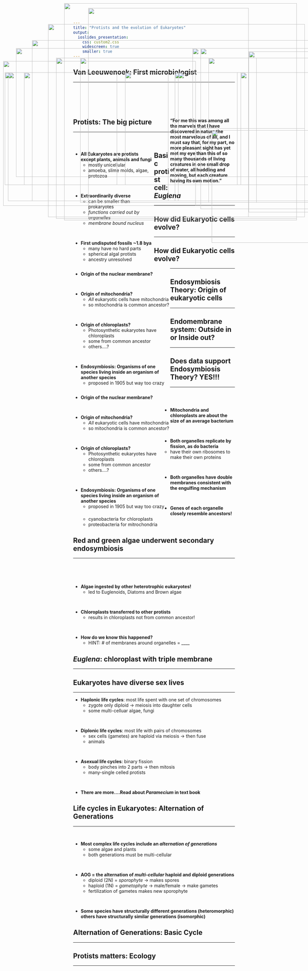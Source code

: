 ```yaml
---
title: "Protists and the evolution of Eukaryotes"
output: 
  ioslides_presentation:
    css: custom2.css
    widescreen: true
    smaller: true
---
```


## Van Leeuwenoek: First microbiologist
<hr>
<br/>
<br/>
<br/>
<br/>

<IMG STYLE="position:absolute; TOP:190px; LEFT:10px; WIDTH:600px; HEIGHT:450px" SRC="images/leeuwenhoek.jpg">

<div style="float: right; width: 40%;">

**"For me this was among all the marvels that I have discovered in nature the most marvelous of all, and I must say that, for my part, no more pleasant sight has yet met my eye than this of so many thousands of living creatures in one small drop of water, all huddling and moving, but each creature having its own motion."**

</div>

##

<IMG STYLE="position:absolute; TOP:25px; LEFT:275px; WIDTH:500px; HEIGHT:650px" SRC="images/phyla.jpg">

## Protists: The big picture
<hr>
<br/>

<div style="float: left; width: 50%;">

* **All Eukaryotes are protists except plants, animals and fungi**
    + mostly unicellular
    + amoeba, slime molds, algae, protozoa


<br/>

* **Extraordinarily diverse**
    + can be smaller than prokaryotes
    + *functions carried out by organelles*
    + *membrane bound nucleus*

<br/>

* **First undisputed fossils ~1.8 bya**
    + many have no hard parts
    + spherical algal protists
    + ancestry unresolved

</div>

<IMG STYLE="position:absolute; TOP:225px; LEFT:545px; WIDTH:500px; HEIGHT:400px" SRC="images/protist_collage.jpg">

## 

<!-- <IMG STYLE="position:absolute; TOP:100px; LEFT:150px; WIDTH:800px; HEIGHT:500px" SRC="images/compare.jpg"> -->

<IMG STYLE="position:absolute; TOP:10px; LEFT:200px; WIDTH:725px; HEIGHT:675px" SRC="images/cells.png">

## Basic protist cell: *Euglena*
<hr>

<IMG STYLE="position:absolute; TOP:225px; LEFT:25px; WIDTH:500px; HEIGHT:400px" SRC="images/euglena.jpg">

<IMG STYLE="position:absolute; TOP:225px; LEFT:555px; WIDTH:500px; HEIGHT:400px" SRC="images/euglena2.jpg">

## How did Eukaryotic cells evolve?
<hr>

<div style="float: left; width: 60%;">

* **Origin of the nuclear membrane?**

<br/>

* **Origin of mitochondria?**
    + *All* eukaryotic cells have mitochondria 
    + so mitochondria is common ancestor?

<br/>

* **Origin of chloroplasts?**
    + Photosynthetic eukaryotes have chloroplasts
    + some from common ancestor
    + others....?

<br/>

* **Endosymbiosis: Organisms of one species living inside an organism of another species**
    + proposed in 1905 but way too crazy

</div>

<IMG STYLE="position:absolute; TOP:150px; LEFT:600px; WIDTH:350px; HEIGHT:250px" SRC="images/bacteria.jpg">

<IMG STYLE="position:absolute; TOP:405px; LEFT:660px; WIDTH:350px; HEIGHT:350px" SRC="images/Cell_animal.jpg">

## How did Eukaryotic cells evolve?
<hr>

<div style="float: left; width: 60%;">

* **Origin of the nuclear membrane?**

<br/>

* **Origin of mitochondria?**
    + *All* eukaryotic cells have mitochondria 
    + so mitochondria is common ancestor?

<br/>

* **Origin of chloroplasts?**
    + Photosynthetic eukaryotes have chloroplasts
    + some from common ancestor
    + others....?

<br/>

* **Endosymbiosis: Organisms of one species living inside an organism of another species**
    + proposed in 1905 but way too crazy

</div>

<IMG STYLE="position:absolute; TOP:180px; LEFT:650px; WIDTH:350px; HEIGHT:450px" SRC="images/mitochloro.jpg">

## Endosymbiosis Theory: Origin of eukaryotic cells
<hr>

<IMG STYLE="position:absolute; TOP:225px; LEFT:75px; WIDTH:950px; HEIGHT:350px" SRC="images/endosymb.jpeg">

<!-- ## Origin of the nuclear envelope/membrane -->
<!-- <hr> -->

<!-- <IMG STYLE="position:absolute; TOP:250px; LEFT:100px; WIDTH:900px; HEIGHT:300px" SRC="images/nuclearenvelope2.jpg"> -->

## Endomembrane system: Outside in or Inside out?
<hr>

<IMG STYLE="position:absolute; TOP:180px; LEFT:175px; WIDTH:750px; HEIGHT:500px" SRC="images/outin.jpg">


<!-- ##  -->

<!-- <IMG STYLE="position:absolute; TOP:50px; LEFT:100px; WIDTH:850px; HEIGHT:600px" SRC="images/endo_mito.jpg"> -->

## Does data support Endosymbiosis Theory? YES!!!
<hr>
<br/>
<br/>

* **Mitochondria and chloroplasts are about the size of an average bacterium**

<br/>

* **Both organelles replicate by fission, as do bacteria** 
    + have their own ribosomes to make their own proteins
      
<br/>

* **Both organelles have double membranes consistent with the engulfing mechanism**

<br/>

* **Genes of each organelle closely resemble ancestors!**
    + cyanobacteria for chloroplasts
    + proteobacteria for mitrochondria
    
## 
<IMG STYLE="position:absolute; TOP:150px; LEFT:50px; WIDTH:1000px; HEIGHT:400px" SRC="images/chloroplast3.jpg">

## Red and green algae underwent secondary endosymbiosis
<hr>
<br/>
<br/>
<br/>

* **Algae ingested by other heterotrophic eukaryotes!**
    + led to Euglenoids, Diatoms and Brown algae

<br/>

* **Chloroplasts transferred to other protists**
    + results in chloroplasts not from common ancestor!

<br/>

* **How do we know this happened?**
    + HINT: # of membranes around organelles = ____
  

<IMG STYLE="position:absolute; TOP:150px; LEFT:625px; WIDTH:450px; HEIGHT:500px" SRC="images/secondendo.png">

## *Euglena*: chloroplast with triple membrane
<hr>

<IMG STYLE="position:absolute; TOP:225px; LEFT:25px; WIDTH:500px; HEIGHT:400px" SRC="images/euglena.jpg">

<IMG STYLE="position:absolute; TOP:225px; LEFT:555px; WIDTH:500px; HEIGHT:400px" SRC="images/euglena2.jpg">

## Eukaryotes have diverse sex lives
<hr>

* **Haplonic life cycles**: most life spent with one set of chromosomes
    + zygote only diploid &rarr; meiosis into daughter cells
    + some multi-celluar algae, fungi

<br/>

* **Diplonic life cycles**: most life with pairs of chromosomes
    + sex cells (gametes) are haploid via meiosis &rarr; then fuse
    + animals
    
<br/>

* **Asexual life cycles**: binary fission
    + body pinches into 2 parts &rarr; then mitosis
    + many-single celled protists

<br/>  

* **There are more....Read about *Paramecium* in text book**

<IMG STYLE="position:absolute; TOP:160px; LEFT:775px; WIDTH:200px; HEIGHT:500px" SRC="images/protistsex.jpg">

## Life cycles in Eukaryotes: Alternation of Generations
<hr>
<br/>

* **Most complex life cycles include an *alternation of generations***
    + some algae and plants
    + both generations must be multi-cellular

<br/>

* **AOG = the alternation of *multi-cellular* haploid and diploid generations**
    + diploid (2N) = *sporophyte* &rarr; makes spores
    + haploid (1N) = *gametophyte* &rarr; male/female &rarr; make gametes
    + fertilization of gametes makes new sporophyte

<br/>

* **Some species have structurally different generations (heteromorphic) others have structurally similar generations (isomorphic)**

## Alternation of Generations: Basic Cycle
<hr>

<IMG STYLE="position:absolute; TOP:180px; LEFT:250px; WIDTH:550px; HEIGHT:450px" SRC="images/aog.png">

##

<IMG STYLE="position:absolute; TOP:75px; LEFT:150px; WIDTH:800px; HEIGHT:600px" SRC="images/brownalgae.jpg">

## 

<IMG STYLE="position:absolute; TOP:125px; LEFT:100px; WIDTH:900px; HEIGHT:500px" SRC="images/ulva.jpg">

## Protists matters: Ecology
<hr>
<br/>

<IMG STYLE="position:absolute; TOP:225px; LEFT:15px; WIDTH:350px; HEIGHT:350px" SRC="images/coralpolyp.jpg">

<IMG STYLE="position:absolute; TOP:225px; LEFT:390px; WIDTH:350px; HEIGHT:350px" SRC="images/termite.jpg">

<IMG STYLE="position:absolute; TOP:225px; LEFT:750px; WIDTH:350px; HEIGHT:350px" SRC="images/producers.jpg">
